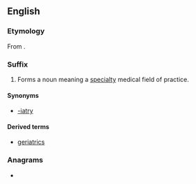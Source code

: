 ==English==

===Etymology===
From {{bor|en|grc|ἰατρός||doctor}} {{suffix|en||ics}}.

===Suffix===
{{en-suffix}}

# Forms a noun meaning a [[specialty]] medical field of practice.

====Synonyms====
* [[-iatry]]

====Derived terms====
{{suffixsee|en}}
* [[geriatrics]]

===Anagrams===
* {{anagrams|en|ICRISAT|satiric}}